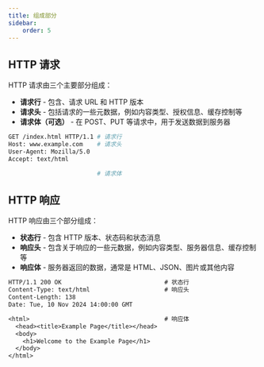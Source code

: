 ```yaml
---
title: 组成部分
sidebar:
    order: 5
---
```



## HTTP 请求

HTTP 请求由三个主要部分组成：

- **请求行** - 包含<InternalLink text="请求方法" href="http/methods" />、请求 URL 和 HTTP 版本
- **请求头** - 包括请求的一些元数据，例如内容类型、授权信息、缓存控制等
- **请求体（可选）** - 在 POST、PUT 等请求中，用于发送数据到服务器

```bash frame="none"
GET /index.html HTTP/1.1 # 请求行
Host: www.example.com    # 请求头
User-Agent: Mozilla/5.0
Accept: text/html

                         # 请求体
```

## HTTP 响应

HTTP 响应由三个部分组成：

- **状态行** - 包含 HTTP 版本、状态码和状态消息
- **响应头** - 包含关于响应的一些元数据，例如内容类型、服务器信息、缓存控制等
- **响应体** - 服务器返回的数据，通常是 HTML、JSON、图片或其他内容

```txt
HTTP/1.1 200 OK                             # 状态行
Content-Type: text/html                     # 响应头
Content-Length: 138
Date: Tue, 10 Nov 2024 14:00:00 GMT

<html>                                      # 响应体
  <head><title>Example Page</title></head>
  <body>
    <h1>Welcome to the Example Page</h1>
  </body>
</html>
```
